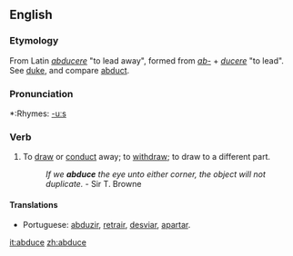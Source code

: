 ==English==

===Etymology===
From Latin ''[[abducere]]'' "to lead away", formed from ''[[ab-]]'' + ''[[ducere]]'' "to lead". See [[duke]], and compare [[abduct]].

===Pronunciation===
*:Rhymes: [[Rhymes:English:-uːs|-uːs]]

===Verb===
{{en-verb|abduc|ing}}

# {{transitive}} {{obsolete}} To [[draw away|draw]] or [[conduct]] away; to [[withdraw]]; to draw to a different part. 
#: ''If we '''abduce''' the eye unto either corner, the object will not duplicate.'' - Sir T. Browne

====Translations====
* Portuguese: [[abduzir]], [[retrair]], [[desviar]], [[apartar]].

[[it:abduce]]
[[zh:abduce]]